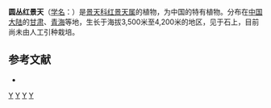 {{Speciesbox 
| genus = Rhodiola
| species = juparensis
| authority = (Fröd.) [[傅书遐|S. H. Fu]]
}}

'''圆丛红景天'''（[[学名|学名]]：{{lang|la|''Rhodiola juparensis''}}）是[[景天科|景天科]][[红景天属|红景天属]]的植物，为中国的特有植物。分布在[[中国大陆|中国大陆]]的[[甘肃|甘肃]]、[[青海|青海]]等地，生长于海拔3,500米至4,200米的地区，见于石上，目前尚未由人工引种栽培。

== 参考文献 ==
<div class="references-small">
* {{cite web| url =http://www.bioinfo.cn/db05/KmzwSpecies.php?action=view&id=5651| title =圆丛红景天| work =《中国高等植物数据库全库》| publisher =中国科学院微生物研究所| author =昆明植物研究所| accessdate =2009-02-25| deadurl =yes| archiveurl =https://web.archive.org/web/20160305023710/http://www.bioinfo.cn/db05/KmzwSpecies.php?action=view&id=5651| archivedate =2016-03-05}}
</div>
{{Taxonbar|from=Q10926339}}

{{DEFAULTSORT:Rhodiola juparensis}}
[[Category:红景天属|Y]]
[[Category:中國特有植物|Y]]
[[Category:甘肃植物|Y]]
[[Category:青海植物|Y]]